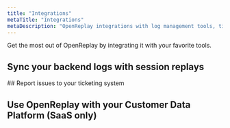```yaml
---
title: "Integrations"
metaTitle: "Integrations"
metaDescription: "OpenReplay integrations with log management tools, ticketing systems and customer data platforms."
---
```


Get the most out of OpenReplay by integrating it with your favorite tools.

## Sync your backend logs with session replays
<div class="grid grid-cols-12 md:grid-cols-12 gap-3 md:gap-4">
    <ORCard title="Sentry" url="/integrations/sentry" width="30"/>
    <ORCard title="Bugsnag" url="/integrations/bugsnag" width="30"/>
    <ORCard title="CloudWatch" url="/integrations/cloudwatch" width="30"/>
    <ORCard title="Elasticsearch" url="/integrations/elastic" width="30"/>
    <ORCard title="Sumo Logic" url="/integrations/sumo" width="30"/>
    <ORCard title="Stackdriver" url="/integrations/stackdriver" width="30"/>
    <ORCard title="NewRelic" url="/integrations/newrelic" width="30"/>
    <ORCard title="Rollbar" url="/integrations/rollbar" width="30"/>
    <ORCard title="Datadog" url="/integrations/datadog" width="30"/>
</div>
## Report issues to your ticketing system
<div class="grid grid-cols-12 md:grid-cols-12 gap-3 md:gap-4">
    <ORCard title="Jira" url="/integrations/jira" width="30"/>
    <ORCard title="GitHub" url="/integrations/github" width="30"/>
    <ORCard title="Slack" url="/integrations/slack" width="30"/>
    <ORCard title="Teams" url="/integrations/teams" width="30"/>
</div>

## Use OpenReplay with your Customer Data Platform (SaaS only)
<div class="grid grid-cols-12 md:grid-cols-12 gap-3 md:gap-4">
    <ORCard title="Segment" url="/integrations/segment" />
</div>
